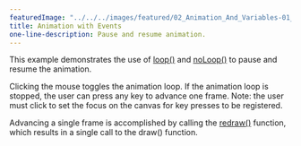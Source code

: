 ---
featuredImage: "../../../images/featured/02_Animation_And_Variables-01_Animation_With_Events-thumbnail.png"
title: Animation with Events
one-line-description: Pause and resume animation.
---

This example demonstrates the use of
<a href="https://p5js.org/reference/#/p5/loop">loop()</a>
and
<a href="https://p5js.org/reference/#/p5/noLoop">noLoop()</a>
to pause and resume the animation.

Clicking the mouse toggles the animation loop. If the animation
loop is stopped, the user can press any key to advance one frame.
Note: the user must click to set the focus on the canvas for
key presses to be registered.

Advancing a single frame is accomplished by calling the
<a href="https://p5js.org/reference/#/p5/redraw">redraw()</a>
function, which results in a single call to the draw() function.